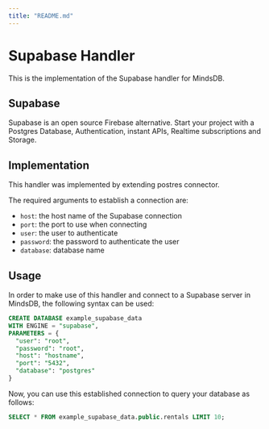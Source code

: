 ```yaml
---
title: "README.md"
---
```


# Supabase Handler

This is the implementation of the Supabase handler for MindsDB.

## Supabase

Supabase is an open source Firebase alternative. Start your project with a Postgres Database, Authentication, instant APIs, Realtime subscriptions and Storage.

## Implementation

This handler was implemented by extending postres connector.

The required arguments to establish a connection are:

* `host`: the host name of the Supabase connection 
* `port`: the port to use when connecting 
* `user`: the user to authenticate 
* `password`: the password to authenticate the user
* `database`: database name

## Usage

In order to make use of this handler and connect to a Supabase server in MindsDB, the following syntax can be used:

```sql
CREATE DATABASE example_supabase_data
WITH ENGINE = "supabase",
PARAMETERS = { 
  "user": "root",
  "password": "root",
  "host": "hostname",
  "port": "5432",
  "database": "postgres"
}
```

Now, you can use this established connection to query your database as follows:

```sql
SELECT * FROM example_supabase_data.public.rentals LIMIT 10;
```